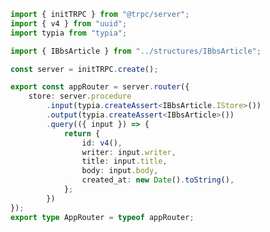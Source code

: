 ```typescript copy showLineNumbers {11-12}
import { initTRPC } from "@trpc/server";
import { v4 } from "uuid";
import typia from "typia";

import { IBbsArticle } from "../structures/IBbsArticle";

const server = initTRPC.create();

export const appRouter = server.router({
    store: server.procedure
        .input(typia.createAssert<IBbsArticle.IStore>())
        .output(typia.createAssert<IBbsArticle>())
        .query(({ input }) => {
            return {
                id: v4(),
                writer: input.writer,
                title: input.title,
                body: input.body,
                created_at: new Date().toString(),
            };
        })
});
export type AppRouter = typeof appRouter;
```